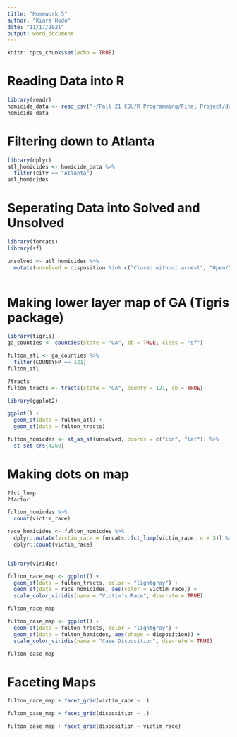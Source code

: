 ```yaml
---
title: "Homework 5"
author: "Kiara Hodo"
date: "11/17/2021"
output: word_document
---
```


```r
knitr::opts_chunk$set(echo = TRUE)
```
# Reading Data into R

```r
library(readr)
homicide_data <- read_csv("~/Fall 21 CSU/R Programming/Final Project/data/homicide-data.csv")
homicide_data
```

# Filtering down to Atlanta

```r
library(dplyr)
atl_homicides <- homicide_data %>%
  filter(city == "Atlanta")
atl_homicides
```
# Seperating Data into Solved and Unsolved 
```r
library(forcats)
library(sf)

unsolved <- atl_homicides %>%
  mutate(unsolved = disposition %in% c("Closed without arrest", "Open/No arrest"))
  


```

# Making lower layer map of GA (Tigris package)
```r
library(tigris)
ga_counties <- counties(state = "GA", cb = TRUE, class = "sf")

fulton_atl <- ga_counties %>%
  filter(COUNTYFP == 121)
fulton_atl

?tracts
fulton_tracts <- tracts(state = "GA", county = 121, cb = TRUE)

library(ggplot2)

ggplot() + 
  geom_sf(data = fulton_atl) +
  geom_sf(data = fulton_tracts)

```
```r
fulton_homicdes <- st_as_sf(unsolved, coords = c("lon", "lat")) %>% 
  st_set_crs(4269)

```

# Making dots on map 
```r

?fct_lump
?factor

fulton_homicdes %>%
  count(victim_race)

race_homicides <- fulton_homicdes %>%
  dplyr::mutate(victim_race = forcats::fct_lump(victim_race, n = 3)) %>%
  dplyr::count(victim_race)


library(viridis)

fulton_race_map <- ggplot() + 
  geom_sf(data = fulton_tracts, color = "lightgray") + 
  geom_sf(data = race_homicides, aes(color = victim_race)) +
  scale_color_viridis(name = "Victim's Race", discrete = TRUE) 

fulton_race_map

fulton_case_map <- ggplot() + 
  geom_sf(data = fulton_tracts, color = "lightgray") + 
  geom_sf(data = fulton_homicdes, aes(shape = disposition)) +
  scale_color_viridis(name = "Case Disposition", discrete = TRUE) 

fulton_case_map
```
# Faceting Maps 

```r

fulton_race_map + facet_grid(victim_race ~ .) 

fulton_case_map + facet_grid(disposition ~ .)

fulton_case_map + facet_grid(disposition ~ victim_race)
```



